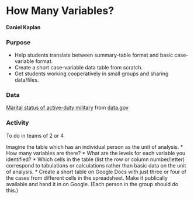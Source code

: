How Many Variables?
====================
#### Daniel Kaplan

### Purpose

* Help students translate between summary-table format and basic case-variable format.
* Create a short case-variable data table from scratch.
* Get students working cooperatively in small groups and sharing data/files.

### Data

[Marital status of active-duty military](https://dl.dropbox.com/u/5098197/Math155/ActiveDuty_MaritalStatus.xls) from [data.gov](https://explore.data.gov/Population/Active-Duty-Marital-Status/r84k-m39h)

### Activity

To do in teams of 2 or 4

Imagine the table which has an individual person as the unit of analysis.
* How many variables are there? 
* What are the levels for each variable you identified?
* Which cells in the table (list the row or column number/letter) correspond to tabulations or calculations rather than basic data on the unit of analysis.
* Create a short table on Google Docs with just three or four of the cases from different cells in the spreadsheet. Make it publically available and hand it in on Google.  (Each person in the group should do this.)



